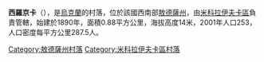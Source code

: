 {{coord|47|18|1|N|30|39|24|E|scale:30000|display=title}}

'''西羅京卡'''（{{lang-uk|Сиротинка}}），是[[烏克蘭|烏克蘭]]的村落，位於該國西南部[[敖德薩州|敖德薩州]]，由[[米科拉伊夫卡區|米科拉伊夫卡區]]負責管轄，始建於1890年，面積0.88平方公里，海拔高度14米，2001年人口253，人口密度每平方公里287.5人。

{{DEFAULTSORT:Сиротинка}}
[[Category:敖德薩州村落|Category:敖德薩州村落]]
[[Category:米科拉伊夫卡區村落|Category:米科拉伊夫卡區村落]]


{{Odessa-geo-stub}}